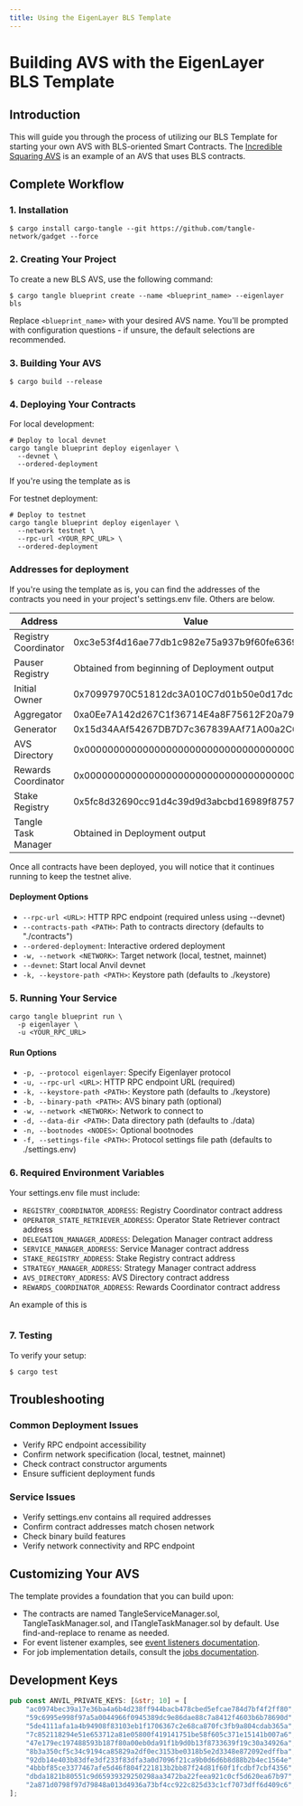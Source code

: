 ```yaml
---
title: Using the EigenLayer BLS Template
---
```


# Building AVS with the EigenLayer BLS Template

## Introduction

This will guide you through the process of utilizing our BLS Template for starting your own AVS with BLS-oriented Smart
Contracts. The [Incredible Squaring AVS](/developers/eigenlayer-avs/incredible-squaring-avs) is an example of an AVS
that uses BLS contracts.

## Complete Workflow

### 1. Installation

```shell
$ cargo install cargo-tangle --git https://github.com/tangle-network/gadget --force
```

### 2. Creating Your Project

To create a new BLS AVS, use the following command:

```shell
$ cargo tangle blueprint create --name <blueprint_name> --eigenlayer bls
```

Replace `<blueprint_name>` with your desired AVS name. You'll be prompted with configuration questions - if unsure, the default selections are recommended.

### 3. Building Your AVS

```shell
$ cargo build --release
```

### 4. Deploying Your Contracts

For local development:

```shell
# Deploy to local devnet
cargo tangle blueprint deploy eigenlayer \
  --devnet \
  --ordered-deployment
```

If you're using the template as is

For testnet deployment:

```shell
# Deploy to testnet
cargo tangle blueprint deploy eigenlayer \
  --network testnet \
  --rpc-url <YOUR_RPC_URL> \
  --ordered-deployment
```

### Addresses for deployment

If you're using the template as is, you can find the addresses of the contracts you need in your project's settings.env file. Others are below.

| Address              | Value                                        |
| -------------------- | -------------------------------------------- |
| Registry Coordinator | 0xc3e53f4d16ae77db1c982e75a937b9f60fe63690   |
| Pauser Registry      | Obtained from beginning of Deployment output |
| Initial Owner        | 0x70997970C51812dc3A010C7d01b50e0d17dc79C8   |
| Aggregator           | 0xa0Ee7A142d267C1f36714E4a8F75612F20a79720   |
| Generator            | 0x15d34AAf54267DB7D7c367839AAf71A00a2C6A65   |
| AVS Directory        | 0x0000000000000000000000000000000000000000   |
| Rewards Coordinator  | 0x0000000000000000000000000000000000000000   |
| Stake Registry       | 0x5fc8d32690cc91d4c39d9d3abcbd16989f875707   |
| Tangle Task Manager  | Obtained in Deployment output                |

Once all contracts have been deployed, you will notice that it continues running to keep the testnet alive.

#### Deployment Options

- `--rpc-url <URL>`: HTTP RPC endpoint (required unless using --devnet)
- `--contracts-path <PATH>`: Path to contracts directory (defaults to "./contracts")
- `--ordered-deployment`: Interactive ordered deployment
- `-w, --network <NETWORK>`: Target network (local, testnet, mainnet)
- `--devnet`: Start local Anvil devnet
- `-k, --keystore-path <PATH>`: Keystore path (defaults to ./keystore)

### 5. Running Your Service

```shell
cargo tangle blueprint run \
  -p eigenlayer \
  -u <YOUR_RPC_URL>
```

#### Run Options

- `-p, --protocol eigenlayer`: Specify Eigenlayer protocol
- `-u, --rpc-url <URL>`: HTTP RPC endpoint URL (required)
- `-k, --keystore-path <PATH>`: Keystore path (defaults to ./keystore)
- `-b, --binary-path <PATH>`: AVS binary path (optional)
- `-w, --network <NETWORK>`: Network to connect to
- `-d, --data-dir <PATH>`: Data directory path (defaults to ./data)
- `-n, --bootnodes <NODES>`: Optional bootnodes
- `-f, --settings-file <PATH>`: Protocol settings file path (defaults to ./settings.env)

### 6. Required Environment Variables

Your settings.env file must include:

- `REGISTRY_COORDINATOR_ADDRESS`: Registry Coordinator contract address
- `OPERATOR_STATE_RETRIEVER_ADDRESS`: Operator State Retriever contract address
- `DELEGATION_MANAGER_ADDRESS`: Delegation Manager contract address
- `SERVICE_MANAGER_ADDRESS`: Service Manager contract address
- `STAKE_REGISTRY_ADDRESS`: Stake Registry contract address
- `STRATEGY_MANAGER_ADDRESS`: Strategy Manager contract address
- `AVS_DIRECTORY_ADDRESS`: AVS Directory contract address
- `REWARDS_COORDINATOR_ADDRESS`: Rewards Coordinator contract address

An example of this is

```

```

### 7. Testing

To verify your setup:

```shell
$ cargo test
```

## Troubleshooting

### Common Deployment Issues

- Verify RPC endpoint accessibility
- Confirm network specification (local, testnet, mainnet)
- Check contract constructor arguments
- Ensure sufficient deployment funds

### Service Issues

- Verify settings.env contains all required addresses
- Confirm contract addresses match chosen network
- Check binary build features
- Verify network connectivity and RPC endpoint

## Customizing Your AVS

The template provides a foundation that you can build upon:

- The contracts are named TangleServiceManager.sol, TangleTaskManager.sol, and ITangleTaskManager.sol by default. Use find-and-replace to rename as needed.
- For event listener examples, see [event listeners documentation](/developers/blueprint-event-listeners/introduction).
- For job implementation details, consult the [jobs documentation](/developers/blueprint-macros/jobs).

## Development Keys

```rust
pub const ANVIL_PRIVATE_KEYS: [&str; 10] = [
    "ac0974bec39a17e36ba4a6b4d238ff944bacb478cbed5efcae784d7bf4f2ff80",
    "59c6995e998f97a5a0044966f0945389dc9e86dae88c7a8412f4603b6b78690d",
    "5de4111afa1a4b94908f83103eb1f1706367c2e68ca870fc3fb9a804cdab365a",
    "7c852118294e51e653712a81e05800f419141751be58f605c371e15141b007a6",
    "47e179ec197488593b187f80a00eb0da91f1b9d0b13f8733639f19c30a34926a",
    "8b3a350cf5c34c9194ca85829a2df0ec3153be0318b5e2d3348e872092edffba",
    "92db14e403b83dfe3df233f83dfa3a0d7096f21ca9b0d6d6b8d88b2b4ec1564e",
    "4bbbf85ce3377467afe5d46f804f221813b2bb87f24d81f60f1fcdbf7cbf4356",
    "dbda1821b80551c9d65939329250298aa3472ba22feea921c0cf5d620ea67b97",
    "2a871d0798f97d79848a013d4936a73bf4cc922c825d33c1cf7073dff6d409c6",
];
```
